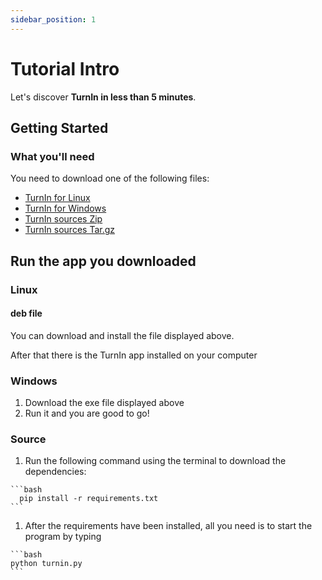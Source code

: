 ```yaml
---
sidebar_position: 1
---
```


# Tutorial Intro

Let's discover **TurnIn in less than 5 minutes**.

## Getting Started


### What you'll need

You need to download one of the following files:
- [TurnIn for Linux](https://github.com/porfanid/TurnIn/releases/download/version3.2/turnin.deb)
- [TurnIn for Windows](https://github.com/porfanid/TurnIn/releases/download/version3.2/turnin.exe)
- [TurnIn sources Zip](https://github.com/porfanid/TurnIn/archive/refs/tags/version3.2.zip)
- [TurnIn sources Tar.gz](https://github.com/porfanid/TurnIn/archive/refs/tags/version3.2.tar.gz)


## Run the app you downloaded

### Linux

  #### deb file
  You can download and install the file displayed above.

  After that there is the TurnIn app installed on your computer
  
### Windows
  1. Download the exe file displayed above
  2. Run it and you are good to go!

### Source
  1. Run the following command using the terminal to download the dependencies:

    ```bash
      pip install -r requirements.txt
    ```
    
  1. After the requirements have been installed, all you need is to start the program by typing

    ```bash
    python turnin.py
    ```
